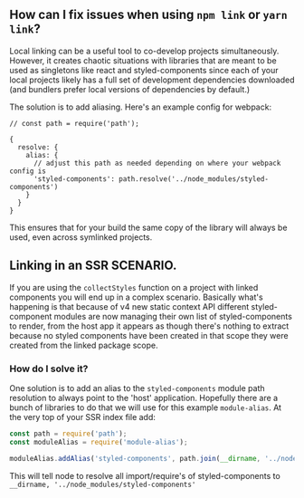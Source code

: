 ## How can I fix issues when using `npm link` or `yarn link`?

Local linking can be a useful tool to co-develop projects simultaneously. However, it creates chaotic situations with libraries that are meant to be used as singletons like react and styled-components since each of your local projects likely has a full set of development dependencies downloaded (and bundlers prefer local versions of dependencies by default.)

The solution is to add aliasing. Here's an example config for webpack:

```tsx
// const path = require('path');

{
  resolve: {
    alias: {
      // adjust this path as needed depending on where your webpack config is
      'styled-components': path.resolve('../node_modules/styled-components')
    }
  }
}
```

This ensures that for your build the same copy of the library will always be used, even across symlinked projects.

## Linking in an SSR SCENARIO.

If you are using the `collectStyles` function on a project with linked components you will end up in a complex scenario. Basically what's happening is that because of v4 new static context API different styled-component modules are now managing their own list of styled-components to render, from the host app it appears as though there's nothing to extract because no styled components have been created in that scope they were created from the linked package scope.

### How do I solve it?

One solution is to add an alias to the `styled-components` module path resolution to always point to the 'host' application. Hopefully there are a bunch of libraries to do that we will use for this example `module-alias`. At the very top of your SSR index file add:

```javascript
const path = require('path');
const moduleAlias = require('module-alias');

moduleAlias.addAlias('styled-components', path.join(__dirname, '../node_modules/styled-components'));
```

This will tell node to resolve all import/require's of styled-components to `__dirname, '../node_modules/styled-components'`
